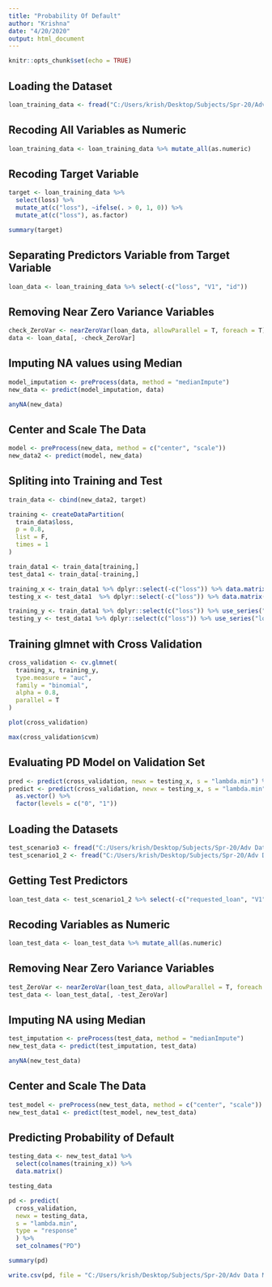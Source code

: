 ---
title: "Probability Of Default"
author: "Krishna"
date: "4/20/2020"
output: html_document
---

```{r setup, include=FALSE}
knitr::opts_chunk$set(echo = TRUE)
```

## Loading the Dataset

```{r}
loan_training_data <- fread("C:/Users/krish/Desktop/Subjects/Spr-20/Adv Data Mining/Group Project/train_v3.csv", data.table = F, colClasses = c("character"))
```

## Recoding All Variables as Numeric

```{r}
loan_training_data <- loan_training_data %>% mutate_all(as.numeric)
```

## Recoding Target Variable

```{r}
target <- loan_training_data %>%
  select(loss) %>%
  mutate_at(c("loss"), ~ifelse(. > 0, 1, 0)) %>%
  mutate_at(c("loss"), as.factor)

summary(target)
```

## Separating Predictors Variable from Target Variable

```{r}
loan_data <- loan_training_data %>% select(-c("loss", "V1", "id"))
```

## Removing Near Zero Variance Variables

```{r}
check_ZeroVar <- nearZeroVar(loan_data, allowParallel = T, foreach = T)
data <- loan_data[, -check_ZeroVar]
```

## Imputing NA values using Median

```{r}
model_imputation <- preProcess(data, method = "medianImpute")
new_data <- predict(model_imputation, data)

anyNA(new_data)
```

## Center and Scale The Data

```{r}
model <- preProcess(new_data, method = c("center", "scale"))
new_data2 <- predict(model, new_data)
```

## Spliting into Training and Test

```{r}
train_data <- cbind(new_data2, target)

training <- createDataPartition(
  train_data$loss,
  p = 0.8,
  list = F,
  times = 1
)

train_data1 <- train_data[training,]
test_data1 <- train_data[-training,]

training_x <- train_data1 %>% dplyr::select(-c("loss")) %>% data.matrix()
testing_x <- test_data1  %>% dplyr::select(-c("loss")) %>% data.matrix()

training_y <- train_data1 %>% dplyr::select(c("loss")) %>% use_series("loss")
testing_y <- test_data1 %>% dplyr::select(c("loss")) %>% use_series("loss")
```

## Training glmnet with Cross Validation

```{r}
cross_validation <- cv.glmnet(
  training_x, training_y,
  type.measure = "auc",
  family = "binomial",
  alpha = 0.8,
  parallel = T
)

plot(cross_validation)

max(cross_validation$cvm)
```

## Evaluating PD Model on Validation Set

```{r}
pred <- predict(cross_validation, newx = testing_x, s = "lambda.min") %>% as.vector()
predict <- predict(cross_validation, newx = testing_x, s = "lambda.min", type = "class") %>%
  as.vector() %>%
  factor(levels = c("0", "1"))
```

## Loading the Datasets

```{r}
test_scenario3 <- fread("C:/Users/krish/Desktop/Subjects/Spr-20/Adv Data Mining/Group Project/test_scenario3.csv", data.table = F, colClasses = c("character"))
test_scenario1_2 <- fread("C:/Users/krish/Desktop/Subjects/Spr-20/Adv Data Mining/Group Project/test_scenario1_2.csv", data.table = F, colClasses = c("character"))
```

## Getting Test Predictors

```{r}
loan_test_data <- test_scenario1_2 %>% select(-c("requested_loan", "V1", "X", "id"))
```

## Recoding Variables as Numeric

```{r}
loan_test_data <- loan_test_data %>% mutate_all(as.numeric)
```

## Removing Near Zero Variance Variables

```{r}
test_ZeroVar <- nearZeroVar(loan_test_data, allowParallel = T, foreach = T)
test_data <- loan_test_data[, -test_ZeroVar]
```

## Imputing NA using Median

```{r}
test_imputation <- preProcess(test_data, method = "medianImpute")
new_test_data <- predict(test_imputation, test_data)

anyNA(new_test_data)
```

## Center and Scale The Data

```{r}
test_model <- preProcess(new_test_data, method = c("center", "scale"))
new_test_data1 <- predict(test_model, new_test_data)
```

## Predicting Probability of Default

```{r}
testing_data <- new_test_data1 %>%
  select(colnames(training_x)) %>%
  data.matrix()

testing_data
```

```{r}
pd <- predict(
  cross_validation,
  newx = testing_data,
  s = "lambda.min",
  type = "response"
  ) %>%
  set_colnames("PD")

summary(pd)
```

```{r}
write.csv(pd, file = "C:/Users/krish/Desktop/Subjects/Spr-20/Adv Data Mining/Group Project/PD.csv", row.names = F)
```